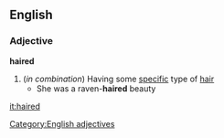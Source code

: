 ==English==
===Adjective===
'''haired'''
#(''in combination'') Having some [[specific]] type of [[hair]]
#* She was a raven-'''haired''' beauty
[[Category:English adjectives]]

[[it:haired]]